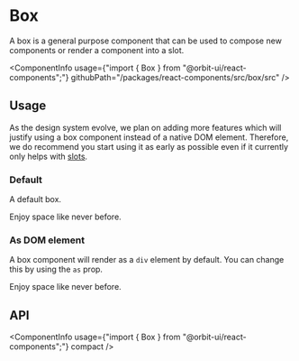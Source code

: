 
<Meta
    title="Components/Box"
    id="box"
/>

# Box

<Tagline>A box is a general purpose component that can be used to compose new components or render a component into a slot.</Tagline>

<ComponentInfo
    usage={"import { Box } from \"@orbit-ui/react-components\";"}
    githubPath="/packages/react-components/src/box/src"
/>

## Usage

As the design system evolve, we plan on adding more features which will justify using a box component instead of a native DOM element. Therefore, we do recommend you start using it as early as possible even if it currently only helps with [slots](?path=/docs/slots--page).

### Default

A default box.

<Preview>
    <Story name="default">
        <Box>Enjoy space like never before.</Box>
    </Story>
</Preview>

### As DOM element

A box component will render as a `div` element by default. You can change this by using the `as` prop.

<Preview>
    <Story name="dom element">
        <Box as="span">Enjoy space like never before.</Box>
    </Story>
</Preview>

## API

<ComponentInfo
    usage={"import { Box } from \"@orbit-ui/react-components\";"}
    compact
/>

<ArgsTable of={InnerBox} />

